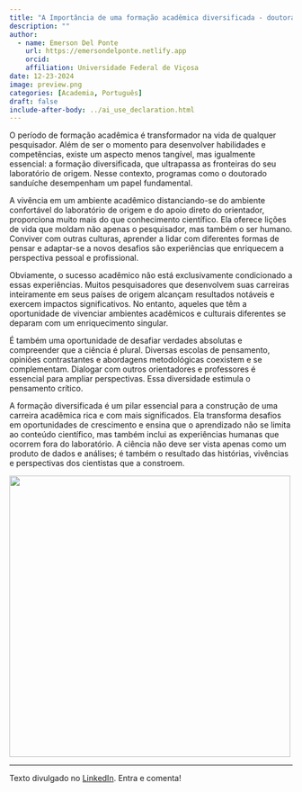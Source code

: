 ```yaml
---
title: "A Importância de uma formação acadêmica diversificada - doutorado sanduíche "
description: ""
author:
  - name: Emerson Del Ponte
    url: https://emersondelponte.netlify.app
    orcid: 
    affiliation: Universidade Federal de Viçosa
date: 12-23-2024
image: preview.png
categories: [Academia, Português] 
draft: false 
include-after-body: ../ai_use_declaration.html
---
```


O período de formação acadêmica é transformador na vida de qualquer pesquisador. Além de ser o momento para desenvolver habilidades e competências, existe um aspecto menos tangível, mas igualmente essencial: a formação diversificada, que ultrapassa as fronteiras do seu laboratório de origem. Nesse contexto, programas como o doutorado sanduíche desempenham um papel fundamental.

A vivência em um ambiente acadêmico distanciando-se do ambiente confortável do laboratório de origem e do apoio direto do orientador, proporciona muito mais do que conhecimento científico. Ela oferece lições de vida que moldam não apenas o pesquisador, mas também o ser humano. Conviver com outras culturas, aprender a lidar com diferentes formas de pensar e adaptar-se a novos desafios são experiências que enriquecem a perspectiva pessoal e profissional.

Obviamente, o sucesso acadêmico não está exclusivamente condicionado a essas experiências. Muitos pesquisadores que desenvolvem suas carreiras inteiramente em seus países de origem alcançam resultados notáveis e exercem impactos significativos. No entanto, aqueles que têm a oportunidade de vivenciar ambientes acadêmicos e culturais diferentes se deparam com um enriquecimento singular.

É também uma oportunidade de desafiar verdades absolutas e compreender que a ciência é plural. Diversas escolas de pensamento, opiniões contrastantes e abordagens metodológicas coexistem e se complementam. Dialogar com outros orientadores e professores é essencial para ampliar perspectivas. Essa diversidade estimula o pensamento crítico.

A formação diversificada é um pilar essencial para a construção de uma carreira acadêmica rica e com mais significados. Ela transforma desafios em oportunidades de crescimento e ensina que o aprendizado não se limita ao conteúdo científico, mas também inclui as experiências humanas que ocorrem fora do laboratório. A ciência não deve ser vista apenas como um produto de dados e análises; é também o resultado das histórias, vivências e perspectivas dos cientistas que a constroem.

![](preview.png){fig-align="center" width="500"}

------------------------------------------------------------------------

Texto divulgado no [LinkedIn](https://www.linkedin.com/posts/emerson-m-del-ponte-61678ba1_a-import%C3%A2ncia-de-uma-forma%C3%A7%C3%A3o-acad%C3%AAmica-diversificada-activity-7279890278746869760-v_fg?utm_source=share&utm_medium=member_desktop). Entra e comenta!
